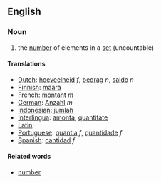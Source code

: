 ==English==

===Noun===
# the [[number]] of elements in a [[set]] (uncountable)

====Translations====
*[[Dutch]]: [[hoeveelheid]] ''f'', [[bedrag]] ''n'', [[saldo]] ''n''
*[[Finnish]]: [[määrä]]
*[[French]]: [[montant]] ''m''
*[[German]]: [[Anzahl]] ''m''
*[[Indonesian]]: [[jumlah]]
*[[Interlingua]]: [[amonta]], [[quantitate]]
*[[Latin]]: [[]]
*[[Portuguese]]: [[quantia]] ''f'', [[quantidade]] ''f''
*[[Spanish]]: [[cantidad]] ''f''

====Related words====
*[[number]]